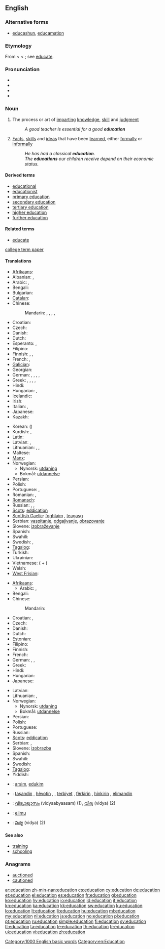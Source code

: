 {{wikipedia}}
{{also|éducation}}
==English==

===Alternative forms===
* {{qualifier|generally jocular}} [[educashun]], [[educamation]]

===Etymology===
From {{etyl|la}} {{term|educatio|ēducātiō|a breeding, bringing up, rearing}} < {{term|lang=la|educare|ēducāre|to educate}} < {{term|educere|ēducēre}}; see [[educate#Etymology|educate]].

===Pronunciation===
* {{IPA|[ˌɛdʒʊˈkeɪʃn], [ˌɛdjʊˈkeɪʃn]}}
* {{audio|en-us-education.ogg|Audio (US)}}
* {{audio|En-uk-education.ogg|Audio (UK)}}
* {{rhymes|eɪʃən}}

===Noun===
{{en-noun}}

# {{uncountable}} The process or art of [[imparting]] [[knowledge]], [[skill]] and [[judgment]]
#: ''A good teacher is essential for a good '''education'''''
# {{countable}} [[fact|Facts]], [[skill]]s and [[idea]]s that have been [[learned]], either [[formally]] or [[informally]]
#: ''He has had a classical '''education'''.''
#: ''The '''educations''' our children receive depend on their economic status.''

====Derived terms====
* [[educational]]
* [[educationist]]
* [[primary education]]
* [[secondary education]]
* [[tertiary education]]
* [[higher education]]
* [[further education]]

====Related terms====
* [[educate]]
[http://www.ghostpapers.com/term-papers-site/college-term-papers.html college term paper]

====Translations====
{{trans-top|process or art of imparting knowledge, skill and judgment}}
* [[Afrikaans]]: {{t|af|onderwys|xs=Afrikaans}}
* Albanian: {{t+|sq|arsim|xs=Albanian}},  {{t|sq|edukim|f|xs=Albanian}}
* Arabic: {{t|ar|تعليم|m|tr=ta3liim|sc=Arab}}, {{t|ar|تربية|f|tr=tarbíyya|sc=Arab}}
* Bengali: {{t+|bn|শিক্ষা|tr=shikkha|sc=Beng|xs=Bengali}}
* Bulgarian: {{t+|bg|образование|n|tr=obrazovanie}}
* [[Catalan]]: {{t|ca|educació|f}}
* Chinese:
*: Mandarin: {{t|zh|教育|tr=jiàoyù|sc=Hani}}, {{t|zh|教學|sc=Hani}}, {{t|zh|教学|tr=jiàoxué|sc=Hani}}, {{t|zh|教養|sc=Hani}}, {{t|zh|教养|tr=jiàoyǎng|sc=Hani}}
* Croatian: {{t-|hr|obrazovanje|n|alt=obrazovánje}}
* Czech: {{t-|cs|vzdělávání|n}}
* Danish: {{t-|da|undervisning}}
* Dutch: {{t+|nl|onderwijs|n}}
* Esperanto: {{t|eo|eduko}}, {{t|eo|edukado}}
* Filipino: {{tø|fil|edukasyon}}
* Finnish: {{t+|fi|kasvatus}}, {{t+|fi|koulutus}}, {{t+|fi|opetus}}
* French: {{t+|fr|éducation|f}}, {{t+|fr|enseignement}}
* [[Galician]]: {{t+|gl|educación|f|xs=Galician}}
* Georgian: {{t|ka|განათლება|tr=ganathleba|sc=Geor|xs=Georgian}}
* German: {{t+|de|Ausbildung|f}}, {{t+|de|Erziehung|f}}, {{t+|de|Schulung|f}}, {{t+|de|Unterricht|m}}, {{t+|de|Pädagogik|f}}
* Greek: {{t+|el|εκπαίδευση|f}},  {{t+|el|παιδεία|f}},  {{t+|el|αγωγή|f}},  {{t+|el|διαπαιδαγώγηση|f}},  {{t+|el|μόρφωση|f}}
* Hindi: {{t|hi|शिक्षा|f|tr=śikṣā|sc=Deva}}
* Hungarian: {{t|hu|nevelés}}, {{t|hu|oktatás}}
* Icelandic: {{t-|is|menntun|f}}
* Irish: {{t|ga|oideachas|m}}
* Italian: {{t-|it|istruzione|f}},  {{t+|it|educazione|f}}
* Japanese: {{t|ja|教育|tr=きょういく, kyōiku|sc=Jpan}}
* Kazakh: {{t|kk|оқу|tr=oqu|sc=Cyrl|xs=Kazakh}}
{{trans-mid}}
* Korean: {{t|ko|교육|tr=gyoyuk|sc=Kore}} ({{t|ko|教育|sc=Kore}})
* Kurdish: {{t|ku|په‌روه‌رده‌|f|tr=[[perwerde]]|sc=ku-Arab}}, {{t|ku|زانیاری|tr=zanyari|sc=ku-Arab}}
* Latin: {{t+|la|cultus|m}}
* Latvian: {{t|lv|audzināšana|f}}, {{t|lv|izglītība|f}}
* Lithuanian: {{t|lt|auklėjimas|m}}, {{t|lt|ugdymas|m}}, {{t|lt|lavinimas|m}}
* Maltese: {{t-|mt|edukazzjoni|xs=Maltese}}
* [[Manx]]: {{t|gv|edjaghys|m}}
* Norwegian: {{t+|no|utdanning}}
** Nynorsk: [[utdaning]]
** Bokmål: [[utdannelse]]
* Persian: {{t|fa|آموزش|tr=âmuzeš|sc=fa-Arab}}
* Polish: {{t-|pl|edukacja|f}}
* Portuguese: {{t+|pt|educação|f}}, {{t+|pt|ensino|m}}
* Romanian: {{t|ro|educație|f}}, {{t|ro|educare|f}}
* [[Romansch]]: {{t|rm|furmaziun|f}}
* Russian: {{t+|ru|образование|n|tr=obrazovánie}}, {{t+|ru|обучение|n|tr=obučénije}},  {{t+|ru|воспитание|n|tr=vospitánije}}
* [[Scots]]: [[eddication]]
* [[Scottish Gaelic]]: [[foghlaim]] {{m}}, [[teagasg]] {{m}}
* Serbian: [[vaspitanje]], [[odgajivanje]], [[obrazovanje]]
* Slovene: [[izobraževanje]] {{n}}
* Spanish: {{t+|es|educación|f}}
* Swahili: {{t+|sw|elimu|xs=Swahili}}
* Swedish: {{t+|sv|utbildning|c}}, {{t+|sv|undervisning|c}}
* [[Tagalog]]: {{t+|tl|edukasyon|xs=Tagalog}}
* Turkish: {{t+|tr|eğitim}}
* Ukrainian: {{t|uk|освіта|f|tr=osvita|xs=Ukrainian}}
* Vietnamese: {{t|vi|giáo dục|alt=sự giáo dục}}  ({{t|vi|sự}} + {{t|vi|教育}})
* Welsh: {{t|cy|addysg|f|xs=Welsh}}
* [[West Frisian]]: {{t-|fy|ûnderwiis|xs=West Frisian}}
{{trans-bottom}}

{{trans-top|facts, skills and ideas that have been learned, either formally or informally}}
* [[Afrikaans]]: {{t|af|opvoeding}}
** Arabic: {{t|ar|تعليم|m|tr=ta3liim|sc=Arab}}, {{t|ar|ثقافة|f|tr=thaqaafa|sc=Arab}}
* Bengali: {{t+|bn|শিক্ষা|tr=shikkha|sc=Beng|xs=Bengali}}
* Chinese:
*: Mandarin: {{t|zh|教育|tr=jiàoyù|sc=Hani}}
* Croatian: {{t|hr|izobrazba|f|alt=ȉzobrazba}}, {{t|hr|naobrazba|f|alt=nȁobrazba}}
* Czech: {{t-|cs|vzdělání|n}}
* Danish: {{t|da|uddannelse}}
* Dutch: {{t+|nl|opvoeding}}
* Estonian: {{t|et|haridus}}
* Filipino: {{tø|fil|edukasyon}}
* Finnish: {{t+|fi|kasvatus}}
* French: {{t+|fr|éducation|f}}
* German: {{t+|de|Bildung|f}}, {{t+|de|Schulung|f}}, {{t+|de|Aufklärung|f}}
* Greek: {{t+|el|παιδεία|f}}
* Hindi: {{t|hi|शिक्षा|f|tr=śikṣā|sc=Deva}}
* Hungarian: {{t|hu|műveltség}}
* Japanese: {{t|ja|教育|tr=きょういく, kyōiku|sc=Jpan}}
{{trans-mid}}
* Latvian: {{t|lv|izglītība|f}}
* Lithuanian: {{t|lt|išsilavinimas}}, {{t|lt|lavinimas|m}}
* Norwegian: {{t+|no|utdanning}}
** Nynorsk: [[utdaning]]
** Bokmål: [[utdannelse]]
* Persian: {{t|fa|آموزش|tr=âmuzeš|sc=fa-Arab}}
* Polish: {{t+|pl|wykształcenie|n}}
* Portuguese: {{t+|pt|educação|f}}
* Russian: {{t+|ru|образование|n|tr=obrazovánie}}
* [[Scots]]: [[eddication]]
* Serbian: {{t-|sr|odgoj}}, {{t-|sr|obrazovanje}}
* Slovene: [[izobrazba]] {{f}}
* Spanish: {{t+|es|educación|f}}
* Swahili: {{t+|sw|elimu|xs=Swahili}}
* Swedish: {{t+|sv|utbildning|c}}
* [[Tagalog]]: {{t+|tl|edukasyon|xs=Tagalog}}
* Yiddish: {{t|yi|בילדונג|sc=Hebr}}
{{trans-bottom}}

{{checktrans-top}}
* {{ttbc|sq}}: [[arsim]], [[edukim]]
* {{ttbc|ku}}: [[taşandin]] {{f}}, [[hêvotin]] {{f}}, , [[terbiyet]] {{f}}, [[fêr|fêrkirin]] {{f}}, [[hîn|hînkirin]] {{f}}, [[elimandin]] {{f}}
{{trans-mid}}
* {{ttbc|ml}}: [[വിദ്യാഭ്യാസം]] (vidyaabyaasam) (1),  [[വിദ്യ]] (vidya) (2)
* {{ttbc|sw}}: [[elimu]]
* {{ttbc|te}}: [[విద్య]] (vidya) (2)
{{trans-bottom}}

====See also====
* [[training]]
* [[schooling]]

===Anagrams===
* [[auctioned#English|auctioned]]
* [[cautioned#English|cautioned]]

[[Category:1000 English basic words]]
[[Category:en:Education]]

[[ar:education]]
[[zh-min-nan:education]]
[[cs:education]]
[[cy:education]]
[[de:education]]
[[et:education]]
[[el:education]]
[[es:education]]
[[fr:education]]
[[gl:education]]
[[ko:education]]
[[hy:education]]
[[io:education]]
[[id:education]]
[[it:education]]
[[kn:education]]
[[ka:education]]
[[kk:education]]
[[sw:education]]
[[ku:education]]
[[lo:education]]
[[lt:education]]
[[li:education]]
[[hu:education]]
[[ml:education]]
[[my:education]]
[[nl:education]]
[[ja:education]]
[[no:education]]
[[pl:education]]
[[pt:education]]
[[ru:education]]
[[simple:education]]
[[fi:education]]
[[sv:education]]
[[tl:education]]
[[ta:education]]
[[te:education]]
[[th:education]]
[[tr:education]]
[[uk:education]]
[[vi:education]]
[[zh:education]]